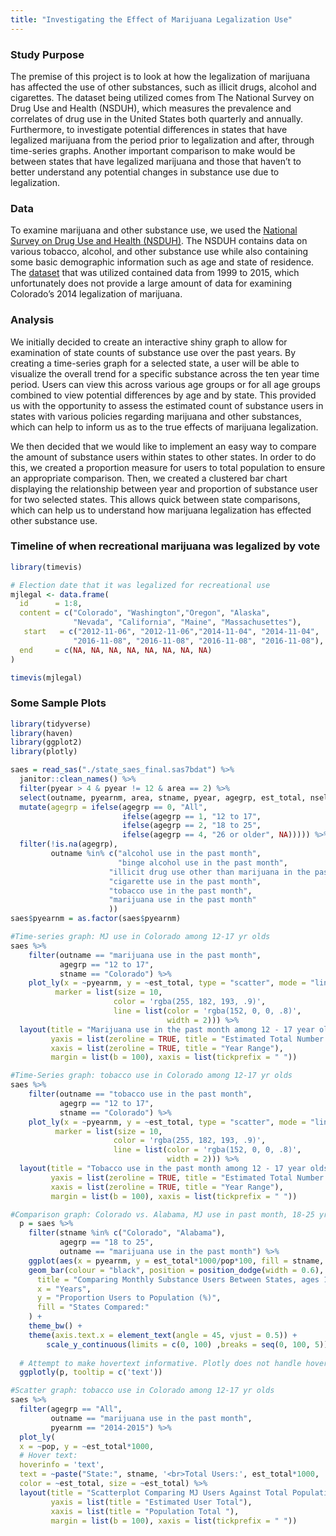 ```yaml
---
title: "Investigating the Effect of Marijuana Legalization Use"
---
```

### Study Purpose
The premise of this project is to look at how the legalization of marijuana has affected the use of other substances, such as illicit drugs, alcohol and cigarettes. The dataset being utilized comes from The National Survey on Drug Use and Health (NSDUH), which measures the prevalence and correlates of drug use in the United States both quarterly and annually. Furthermore, to investigate potential differences in states that have legalized marijuana from the period prior to legalization and after, through time-series graphs. Another important comparison to make would be between states that have legalized marijuana and those that haven't to better understand any potential changes in substance use due to legalization.

### Data
To examine marijuana and other substance use, we used the [National Survey on Drug Use and Health (NSDUH)](https://nsduhweb.rti.org/respweb/homepage.cfm). The NSDUH contains data on various tobacco, alcohol, and other substance use while also containing some basic demographic information such as age and state of residence. The [dataset](https://datafiles.samhsa.gov/study/national-survey-drug-use-and-health-nsduh-2015-nid16893) that was utilized contained data from 1999 to 2015, which unfortunately does not provide a large amount of data for examining Colorado's 2014 legalization of marijuana.

### Analysis
We initially decided to create an interactive shiny graph to allow for examination of state counts of substance use over the past years. By creating a time-series graph for a selected state, a user will be able to visualize the overall trend for a specific substance across the ten year time period. Users can view this across various age groups or for all age groups combined to view potential differences by age and by state. This provided us with the opportunity to assess the estimated count of substance users in states with various policies regarding marijuana and other substances, which can help to inform us as to the true effects of marijuana legalization.

We then decided that we would like to implement an easy way to compare the amount of substance users within states to other states. In order to do this, we created a proportion measure for users to total population to ensure an appropriate comparison. Then, we created a clustered bar chart displaying the relationship between year and proportion of substance user for two selected states. This allows quick between state comparisons, which can help us to understand how marijuana legalization has effected other substance use.


### Timeline of when recreational marijuana was legalized by vote
```r
library(timevis)

# Election date that it was legalized for recreational use
mjlegal <- data.frame(
  id      = 1:8,
  content = c("Colorado", "Washington","Oregon", "Alaska", 
              "Nevada", "California", "Maine", "Massachusettes"),
   start   = c("2012-11-06", "2012-11-06","2014-11-04", "2014-11-04",
              "2016-11-08", "2016-11-08", "2016-11-08", "2016-11-08"),
  end     = c(NA, NA, NA, NA, NA, NA, NA, NA)
)

timevis(mjlegal)
```

### Some Sample Plots
``` r
library(tidyverse)
library(haven)
library(ggplot2)
library(plotly)

saes = read_sas("./state_saes_final.sas7bdat") %>%
  janitor::clean_names() %>% 
  filter(pyear > 4 & pyear != 12 & area == 2) %>% 
  select(outname, pyearnm, area, stname, pyear, agegrp, est_total, nsel, ncomp, pop) %>% 
  mutate(agegrp = ifelse(agegrp == 0, "All",
                         ifelse(agegrp == 1, "12 to 17",
                         ifelse(agegrp == 2, "18 to 25",
                         ifelse(agegrp == 4, "26 or older", NA))))) %>% 
  filter(!is.na(agegrp),
         outname %in% c("alcohol use in the past month", 
                        "binge alcohol use in the past month",
                      "illicit drug use other than marijuana in the past month",
                      "cigarette use in the past month",
                      "tobacco use in the past month",
                      "marijuana use in the past month"
                      )) 
saes$pyearnm = as.factor(saes$pyearnm)

#Time-series graph: MJ use in Colorado among 12-17 yr olds
saes %>% 
    filter(outname == "marijuana use in the past month",
           agegrp == "12 to 17",
           stname == "Colorado") %>% 
    plot_ly(x = ~pyearnm, y = ~est_total, type = "scatter", mode = "lines+markers", hoverinfo = 'text', text = ~paste("Year:", pyearnm, '<br>', "Total count:", est_total),
          marker = list(size = 10,
                       color = 'rgba(255, 182, 193, .9)',
                       line = list(color = 'rgba(152, 0, 0, .8)',
                                   width = 2))) %>%
  layout(title = "Marijuana use in the past month among 12 - 17 year olds, Colorado",
         yaxis = list(zeroline = TRUE, title = "Estimated Total Number of Users (in thousands)"),
         xaxis = list(zeroline = TRUE, title = "Year Range"),
         margin = list(b = 100), xaxis = list(tickprefix = " "))

#Time-Series graph: tobacco use in Colorado among 12-17 yr olds
saes %>% 
    filter(outname == "tobacco use in the past month",
           agegrp == "12 to 17",
           stname == "Colorado") %>% 
    plot_ly(x = ~pyearnm, y = ~est_total, type = "scatter", mode = "lines+markers", hoverinfo = 'text', text = ~paste("Year:", pyearnm, '<br>', "Total count:", est_total),
          marker = list(size = 10,
                       color = 'rgba(255, 182, 193, .9)',
                       line = list(color = 'rgba(152, 0, 0, .8)',
                                   width = 2))) %>%
  layout(title = "Tobacco use in the past month among 12 - 17 year olds, Colorado",
         yaxis = list(zeroline = TRUE, title = "Estimated Total Number of Users (in thousands)"),
         xaxis = list(zeroline = TRUE, title = "Year Range"),
         margin = list(b = 100), xaxis = list(tickprefix = " "))

#Comparison graph: Colorado vs. Alabama, MJ use in past month, 18-25 yr olds
  p = saes %>%
    filter(stname %in% c("Colorado", "Alabama"), 
           agegrp == "18 to 25", 
           outname == "marijuana use in the past month") %>%
    ggplot(aes(x = pyearnm, y = est_total*1000/pop*100, fill = stname, text = paste('State:', stname, '</br></br>Year:', substring(pyearnm,1,4), '</br>Proportion Users:', round(est_total*1000/pop*100,2), "%"))) +
    geom_bar(colour = "black", position = position_dodge(width = 0.6), stat = "identity") + labs(
      title = "Comparing Monthly Substance Users Between States, ages 18 to 25",
      x = "Years",
      y = "Proportion Users to Population (%)",
      fill = "States Compared:"
    ) + 
    theme_bw() +
    theme(axis.text.x = element_text(angle = 45, vjust = 0.5)) + 
        scale_y_continuous(limits = c(0, 100) ,breaks = seq(0, 100, 5));
  
  # Attempt to make hovertext informative. Plotly does not handle hovertext well when creating the graph from ggplot
  ggplotly(p, tooltip = c('text'))

#Scatter graph: tobacco use in Colorado among 12-17 yr olds  
saes %>%
  filter(agegrp == "All", 
         outname == "marijuana use in the past month", 
         pyearnm == "2014-2015") %>%
  plot_ly(
  x = ~pop, y = ~est_total*1000,
  # Hover text:
  hoverinfo = 'text',
  text = ~paste("State:", stname, '<br>Total Users:', est_total*1000, '<br>Population:', pop),
  color = ~est_total, size = ~est_total) %>%
  layout(title = "Scatterplot Comparing MJ Users Against Total Population, 2014-2015",
         yaxis = list(title = "Estimated User Total"),
         xaxis = list(title = "Population Total "),
         margin = list(b = 100), xaxis = list(tickprefix = " "))
```
